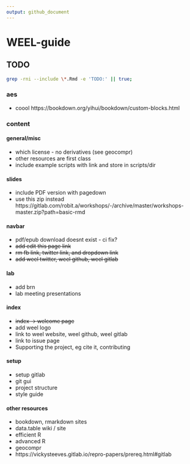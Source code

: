 ```yaml
---
output: github_document
---
```


# WEEL-guide

## TODO
```bash
grep -rni --include \*.Rmd -e 'TODO:' || true;
```


### aes
* coool https://bookdown.org/yihui/bookdown/custom-blocks.html

### content
#### general/misc
* which license - no derivatives (see geocompr)
* other resources are first class
* include example scripts with link and store in scripts/dir

#### slides
* include PDF version with pagedown
* use this zip instead https://gitlab.com/robit.a/workshops/-/archive/master/workshops-master.zip?path=basic-rmd


#### navbar
* pdf/epub download doesnt exist - ci fix?
* ~~add edit this page link~~
* ~~rm fb link, twitter link, and dropdown link~~
* ~~add weel twitter, weel github, weel gitlab~~

#### lab
* add brn
* lab meeting presentations

#### index
* ~~index -> welcome page~~
* add weel logo
* link to weel website, weel github, weel gitlab
* link to issue page
* Supporting the project, eg cite it, contributing


#### setup
* setup gitlab
* git gui
* project structure
* style guide



#### other resources
* bookdown, rmarkdown sites
* data.table wiki / site
* efficient R
* advanced R
* geocompr
* https://vickysteeves.gitlab.io/repro-papers/prereq.html#gitlab

